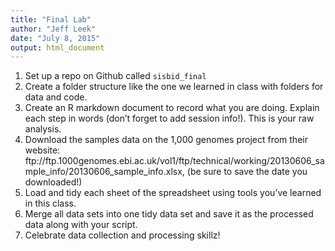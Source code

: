 ```yaml
---
title: "Final Lab"
author: "Jeff Leek"
date: "July 8, 2015"
output: html_document
---
```


1. Set up a repo on Github called `sisbid_final`
2. Create a folder structure like the one we learned in class with folders for data and code. 
3. Create an R markdown document to record what you are doing. Explain each step in words (don't forget to add session info!). This is your raw analysis. 
4. Download the samples data on the 1,000 genomes project from their website: ftp://ftp.1000genomes.ebi.ac.uk/vol1/ftp/technical/working/20130606_sample_info/20130606_sample_info.xlsx, (be sure to save the date you downloaded!)
5. Load and tidy each sheet of the spreadsheet using tools you've learned in this class. 
6. Merge all data sets into one tidy data set and save it as the processed data along with your script. 
7. Celebrate data collection and processing skillz!


